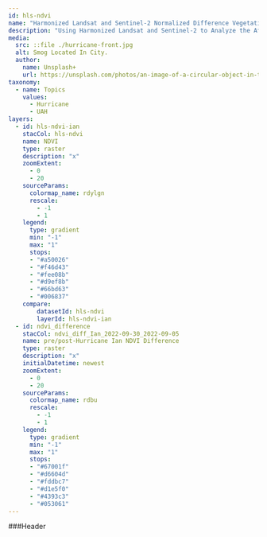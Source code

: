 ---
id: hls-ndvi
name: "Harmonized Landsat and Sentinel-2 Normalized Difference Vegetation Index"
description: "Using Harmonized Landsat and Sentinel-2 to Analyze the Aftermath of Hurricane Ian in Lee and Charlotte Counties in Florida."
media:
  src: ::file ./hurricane-front.jpg
  alt: Smog Located In City.
  author:
    name: Unsplash+
    url: https://unsplash.com/photos/an-image-of-a-circular-object-in-the-sky-vR1OW8lzxE4
taxonomy:
  - name: Topics
    values:
      - Hurricane
      - UAH
layers:
  - id: hls-ndvi-ian
    stacCol: hls-ndvi
    name: NDVI
    type: raster
    description: "x"
    zoomExtent:
      - 0
      - 20
    sourceParams:
      colormap_name: rdylgn
      rescale:
        - -1
        - 1
    legend:
      type: gradient
      min: "-1"
      max: "1"
      stops:
      - "#a50026"
      - "#f46d43"
      - "#fee08b"
      - "#d9ef8b"
      - "#66bd63"
      - "#006837"
    compare:
        datasetId: hls-ndvi
        layerId: hls-ndvi-ian
  - id: ndvi_difference
    stacCol: ndvi_diff_Ian_2022-09-30_2022-09-05
    name: pre/post-Hurricane Ian NDVI Difference
    type: raster
    description: "x"
    initialDatetime: newest
    zoomExtent:
      - 0
      - 20
    sourceParams:
      colormap_name: rdbu
      rescale:
        - -1
        - 1
    legend:
      type: gradient
      min: "-1"
      max: "1"
      stops:
      - "#67001f"
      - "#d6604d"
      - "#fddbc7"
      - "#d1e5f0"
      - "#4393c3"
      - "#053061"
---

<Block type='wide'>
<Prose>
###Header
</Prose>
</Block>
